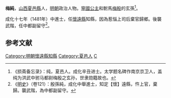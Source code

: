 '''梅純'''，[[山西|山西]][[夏邑縣|夏邑縣]]人，[[明朝|明朝]]政治人物。[[寧國公主|寧國公主]]和駙馬[[梅殷|梅殷]]的玄孫<ref>《损斋备忘录》：纯，夏邑人。成化辛丑进士。太学题名碑作南京京卫人，盖纯为洪武中驸马都尉梅殷之玄孙，世隶勋籍故也。</ref>。

成化十七年（1481年）中進士，任[[懷遠縣|懷遠縣]]知縣，因為惹惱上司后棄官歸鄉。後襲武階，任中都副留守<ref>《[[明史|明史]]》（卷121）：殷孫純，成化中舉進士，知定【懷】遠縣，忤上官，棄歸。襲武階，為中都副留守。</ref>。

==参考文献==
{{reflist}}

{{start box}}
{{s-off}}
{{s-before|[[萬本|萬本]]}}
{{s-title|明朝懷遠縣知縣|1486年－1488年}}
{{s-after|[[朱輔|朱輔]]}}
{{end box}}

{{成化十七年辛丑科殿試金榜}}
{{DEFAULTSORT:Mei梅}}
[[Category:明朝懷遠縣知縣|Category:明朝懷遠縣知縣]]
[[Category:夏邑人|Category:夏邑人]]
[[Category:梅姓|C]]
